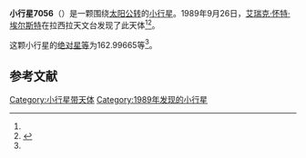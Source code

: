 {{Infobox planet
| bgcolour = #FFFFC0
| name = 7056 Kierkegaard
| symbol = 
| image = 
| caption = 
| discovery = yes
| discovery_ref = 
| discoverer = [[艾瑞克·怀特·埃尔斯特|艾瑞克·怀特·埃尔斯特]]
| discovery_site = [[拉西拉天文台|拉西拉天文台]] 
| discovered = 1989年9月26日
| designations = yes
| mp_name = 
| named_after = 
| alt_names = 1989 SE2/ 1991 AV
| mp_category = [[主带小行星|主带小行星]]
| orbit_ref = <ref name="a">[http://ssd.jpl.nasa.gov/sbdb.cgi?sstr=7056 7056 Kierkegaard] {{Wayback|url=http://ssd.jpl.nasa.gov/sbdb.cgi?sstr=7056 |date=20201124022954 }}，小行星數據庫瀏覽器（JPL Small-Body Database Browser）－[[美国国家航空航天局|美国国家航空航天局]]喷气推进实验室</ref>
| epoch = 2456400.5 (2013年4月18日更新)
| aphelion = {{convert|2.9498774|AU|km|3|abbr=on|lk=out}}
| perihelion = {{convert|2.6665800|AU|km|3|abbr=on}}
| semimajor = {{convert|2.8082287|AU|km|3|abbr=on}}
| eccentricity = 0.0504406
| period = 1718.886273 [[日|日]]<br />4.71[[儒略年|儒略年]]
| avg_speed = 
| inclination = 5.25783
| asc_node = 75.93634
| mean_anomaly = 
| arg_peri = 162.99665
| satellites = 
| physical_characteristics = yes
| dimensions = 
| mass = 
| density = 
| surface_grav = 
| escape_velocity = 
| sidereal_day = 
| axial_tilt = 
| pole_ecliptic_lat = 
| pole_ecliptic_lon = 
| albedo = 
| temperatures= 
| temp_name1 = 
| mean_temp_1 = 
| max_temp_1 = 
| temp_name2 = 
| max_temp_2 = 
| spectral_type = 
| abs_magnitude = 162.99665
}}

'''小行星7056'''（{{lang-en|7056 Kierkegaard}}）是一颗围绕[[太阳|太阳]][[公转|公转]]的[[小行星|小行星]]。1989年9月26日，[[艾瑞克·怀特·埃尔斯特|艾瑞克·怀特·埃尔斯特]]在拉西拉天文台发现了此天体<ref name="a" /><ref>{{cite news|title=小行星列表|url=http://cfa-www.harvard.edu/iau/lists/NumberedMPs.txt|accessdate=2013-07-08|newspaper=哈佛大学|archive-date=2008-05-17|archive-url=https://web.archive.org/web/20080517010638/http://cfa-www.harvard.edu/iau/lists/NumberedMPs.txt|dead-url=no}}</ref>。

这颗小行星的[[绝对星等|绝对星等]]为162.99665等<ref name="a" />。

==参考文献==
{{reflist}}
{{Minor Planet Number|[[小行星7055|小行星7055]]|[[小行星7057|小行星7057]]}}

{{小天体}}

[[Category:小行星带天体|Category:小行星带天体]]
[[Category:1989年发现的小行星|Category:1989年发现的小行星]]

{{asteroid-stub}}